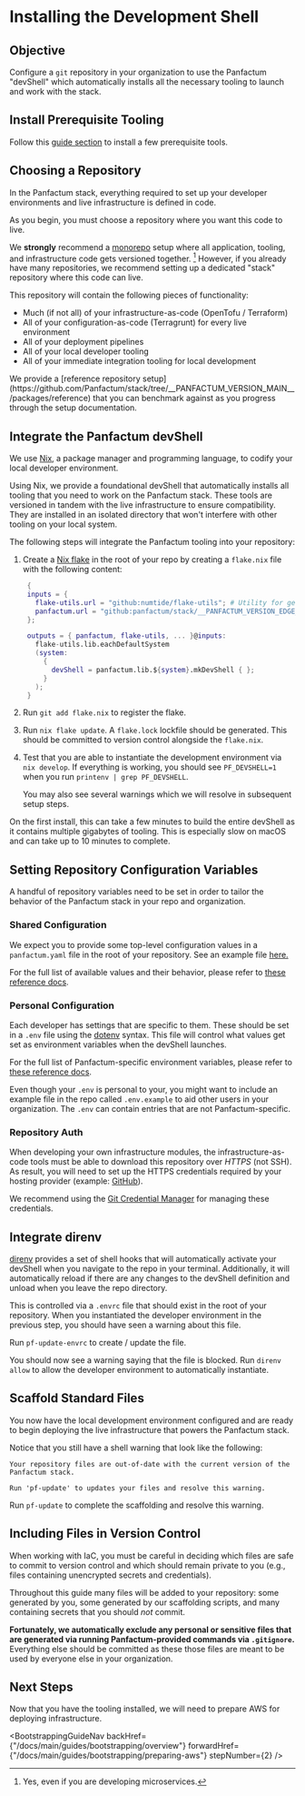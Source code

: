 

# Installing the Development Shell

## Objective

Configure a `git` repository in your organization to use the Panfactum "devShell"
which automatically installs all the necessary tooling to launch and work with the stack.

## Install Prerequisite Tooling

Follow this [guide section](/docs/main/guides/getting-started/install-tooling?bootstrapping=true) to install a few prerequisite tools.

## Choosing a Repository

In the Panfactum stack, everything required to set up your developer environments and live infrastructure
is defined in code.

As you begin, you must choose a repository where you want this code to live.

We **strongly** recommend a [monorepo](https://en.wikipedia.org/wiki/Monorepo) setup where all application, tooling,
and infrastructure code gets versioned together. [^1] However, if you already have many repositories, we recommend
setting up a dedicated "stack" repository where this code can live.

[^1]: Yes, even if you are developing microservices.

This repository will contain the following pieces of functionality:

* Much (if not all) of your infrastructure-as-code (OpenTofu / Terraform)
* All of your configuration-as-code (Terragrunt) for every live environment
* All of your deployment pipelines
* All of your local developer tooling
* All of your immediate integration tooling for local development

<MarkdownAlert severity="info">
  We provide a [reference repository setup](https://github.com/Panfactum/stack/tree/__PANFACTUM_VERSION_MAIN__/packages/reference) that you can benchmark against as you progress through the setup documentation.
</MarkdownAlert>

## Integrate the Panfactum devShell

We use [Nix](https://nix.dev/index.html), a package manager and programming language, to codify your local developer environment.

Using Nix, we provide a foundational devShell that automatically installs all tooling that you need to work on
the Panfactum stack. These tools are versioned in tandem with the live infrastructure to ensure compatibility. They are installed in
an isolated directory that won't interfere with other tooling on your local system.

The following steps will integrate the Panfactum tooling into your repository:

1. Create a [Nix flake](https://zero-to-nix.com/concepts/flakes) in the root of your repo by creating a `flake.nix` file
   with the following content:

   ```nix
    {
    inputs = {
      flake-utils.url = "github:numtide/flake-utils"; # Utility for generating flakes that are compatible with all operating systems
      panfactum.url = "github:panfactum/stack/__PANFACTUM_VERSION_EDGE__"; # Make sure this matches your version of the Panfactum Stack
    };

    outputs = { panfactum, flake-utils, ... }@inputs:
      flake-utils.lib.eachDefaultSystem
      (system:
        {
          devShell = panfactum.lib.${system}.mkDevShell { };
        }
      );
    }
   ```

2. Run `git add flake.nix` to register the flake.

3. Run `nix flake update`. A `flake.lock` lockfile should be generated. This should be committed to version control
   alongside the `flake.nix`.

4. Test that you are able to instantiate the development environment via `nix develop`. If everything is working,
   you should see `PF_DEVSHELL=1` when you run `printenv | grep PF_DEVSHELL`.

   You may also see several warnings which we will resolve in subsequent setup steps.

<MarkdownAlert severity="warning">
  On the first install, this can take a few minutes to build the entire devShell as it contains
  multiple gigabytes of tooling. This is especially slow on macOS and can take up to 10 minutes to complete.
</MarkdownAlert>

## Setting Repository Configuration Variables

A handful of repository variables need to be set in order to tailor the behavior
of the Panfactum stack in your repo and organization.

### Shared Configuration

We expect you to provide some top-level configuration values in a `panfactum.yaml` file in the root of your repository.
See an example file [here.](https://github.com/Panfactum/stack/blob/__PANFACTUM_VERSION_MAIN__/packages/reference/panfactum.yaml)

For the full list of available values and their behavior, please refer to [these reference docs](/docs/main/reference/configuration/repo-variables).

### Personal Configuration

Each developer has settings that are specific to them. These should be set in a `.env` file using the [dotenv](https://www.dotenv.org/docs/)
syntax. This file will control what values get set as environment variables when the devShell launches.

For the full list of Panfactum-specific environment variables, please refer to [these reference docs](/docs/main/reference/configuration/dotenv).

Even though your `.env` is personal to your, you might want to include an example
file in the repo called `.env.example` to aid other users in your organization. The `.env` can contain
entries that are not Panfactum-specific.

### Repository Auth

When developing your own infrastructure modules, the infrastructure-as-code tools must be able to download
this repository over *HTTPS* (not SSH). As result, you will need to set up the HTTPS credentials required
by your hosting provider (example: [GitHub](https://docs.github.com/en/get-started/getting-started-with-git/caching-your-github-credentials-in-git)).

We recommend using the [Git Credential Manager](https://github.com/git-ecosystem/git-credential-manager) for managing
these credentials.

## Integrate direnv

[direnv](https://direnv.net/) provides a set of shell hooks that will automatically activate your devShell
when you navigate to the repo in your terminal. Additionally, it will automatically reload if there are any changes to the devShell
definition and unload when you leave the repo directory.

This is controlled via a `.envrc` file that should exist in the root of your repository. When you instantiated
the developer environment in the previous step, you should have seen a warning about this file.

Run `pf-update-envrc` to create / update the file.

You should now see a warning saying that the file is blocked. Run `direnv allow` to allow the developer environment
to automatically instantiate.

## Scaffold Standard Files

You now have the local development environment configured and are ready to begin deploying the live infrastructure
that powers the Panfactum stack.

Notice that you still have a shell warning that look like the following:

```shell-session
Your repository files are out-of-date with the current version of the Panfactum stack.

Run 'pf-update' to updates your files and resolve this warning.
```

Run `pf-update` to complete the scaffolding and resolve this warning.

## Including Files in Version Control

When working with IaC, you must be careful in deciding which files are safe to commit to version control
and which should remain private to you (e.g., files containing unencrypted secrets and credentials).

Throughout this guide many files will be added to your repository: some generated by you, some generated by our
scaffolding scripts, and many containing secrets that you should *not* commit.

**Fortunately, we automatically exclude any personal or sensitive files that are generated via running Panfactum-provided commands
via `.gitignore`.** Everything else should be committed as these those files are meant to be used by everyone else in
your organization.

## Next Steps

Now that you have the tooling installed, we will need to prepare AWS for deploying infrastructure.

<BootstrappingGuideNav backHref={"/docs/main/guides/bootstrapping/overview"} forwardHref={"/docs/main/guides/bootstrapping/preparing-aws"} stepNumber={2} />
